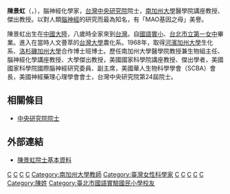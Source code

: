 '''陳景虹'''（{{lang-en|'''Jean Chen Shih'''}}，{{bd|1942年|1月29日|catIdx=C陈}}），腦神經化學家，[[台灣|台灣]][[中央研究院|中央研究院]]院士，[[南加州大學|南加州大學]]醫學院講座教授、傑出教授。以對人類[[腦神經|腦神經]]的研究而最為知名，有「MAO基因之母」美譽。

陳景虹出生在[[中國大陸|中國大陸]]，八歲時全家來到[[台灣|台灣]]。自[[臺北市立國語實驗國民小學|國語實小]]、[[臺北市立第一女子高級中學|台北市立第一女中]]畢業。進入在當時人文薈萃的[[台灣大學|台灣大學]]農化系。1968年，取得[[河濱加州大學|河濱加州大學]]生化系、[[洛杉磯加州大學|洛杉磯加州大學]]合作博士班博士。歷任南加州大學醫學院教授兼生物組主任、腦神經化學講座教授、大學傑出教授，美國國家科學院講座教授、傑出學者，美國國家科學院國際腦神經研究委員、副主席，美國華人生物科學學會（SCBA）會長，美國神經藥理心理學會會士，台灣中央研究院第24屆院士。

== 相關條目 ==
*[[中央研究院院士|中央研究院院士]]
 
== 外部連結 ==
* [https://db1n.sinica.edu.tw/textdb/ioconas/binfo1N.php?_session=GlrxOWb3McR8YM19&_op=?ID:L077 陳景虹院士基本資料]

{{中央研究院第二十四届院士}}
{{US-scientist-stub}}

[[Category:中央研究院生命科學組院士|C]]
[[Category:美國生物化學家|C]]
[[Category:台灣生物化學家|C]]
[[Category:台灣醫學家|C]]
[[Category:南加州大學教師|Category:南加州大學教師]]
[[Category:臺灣女性科學家|Category:臺灣女性科學家]]
[[Category:華人生物學家|C]]
[[Category:加利福尼亞大學河濱分校校友|C]]
[[Category:加利福尼亞大學洛杉磯分校校友|C]]
[[Category:國立臺灣大學生物資源暨農學院校友|C]]
[[Category:臺北市立第一女子高級中學校友|C]]
[[Category:陳姓|Category:陳姓]]
[[Category:臺北市國語實驗國民小學校友|Category:臺北市國語實驗國民小學校友]]